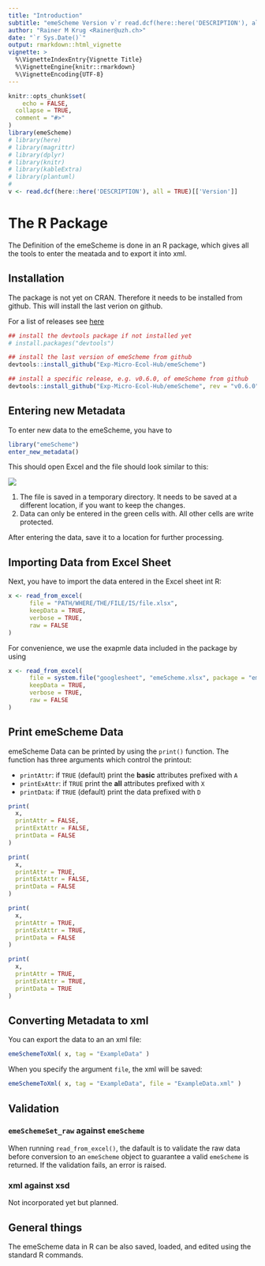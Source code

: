 ```yaml
---
title: "Introduction"
subtitle: "emeScheme Version v`r read.dcf(here::here('DESCRIPTION'), all = TRUE)[['Version']]`"
author: "Rainer M Krug <Rainer@uzh.ch>"
date: "`r Sys.Date()`"
output: rmarkdown::html_vignette
vignette: >
  %\VignetteIndexEntry{Vignette Title}
  %\VignetteEngine{knitr::rmarkdown}
  %\VignetteEncoding{UTF-8}
---
```


```r
knitr::opts_chunk$set(
	echo = FALSE,
  collapse = TRUE,
  comment = "#>"
)
library(emeScheme)
# library(here)
# library(magrittr)
# library(dplyr)
# library(knitr)
# library(kableExtra)
# library(plantuml)
#
v <- read.dcf(here::here('DESCRIPTION'), all = TRUE)[['Version']]
```

# The R Package

The Definition of the emeScheme is done in an R package, which gives all the tools to enter the meatada and to export it into xml.

## Installation

The package is not yet on CRAN. Therefore it needs to be installed from github. This will install the last verion on github. 

For a list of releases see [here](https://github.com/Exp-Micro-Ecol-Hub/emeScheme/releases)

```r
## install the devtools package if not installed yet
# install.packages("devtools")

## install the last version of emeScheme from github
devtools::install_github("Exp-Micro-Ecol-Hub/emeScheme")

## install a specific release, e.g. v0.6.0, of emeScheme from github
devtools::install_github("Exp-Micro-Ecol-Hub/emeScheme", rev = "v0.6.0")
```


## Entering new Metadata

To enter new data to the emeScheme, you have to

```r
library("emeScheme")
enter_new_metadata()
```

This should open Excel and the file should look similar to this:

![](./figs/enter_new_data.png)

1) The file is saved in a temporary directory. It needs to be saved at a different location, if you want to keep the changes. 
2) Data can only be entered in the green cells with. All other cells are write protected.

After entering the data, save it to a location for further processing.

## Importing Data from Excel Sheet

Next, you have to import the data entered in the Excel sheet int R:

```r
x <- read_from_excel(
      file = "PATH/WHERE/THE/FILE/IS/file.xlsx",
      keepData = TRUE,
      verbose = TRUE,
      raw = FALSE 
)
```

For convenience, we use the exapmle data included in the package by using

```r
x <- read_from_excel(
      file = system.file("googlesheet", "emeScheme.xlsx", package = "emeScheme"),
      keepData = TRUE,
      verbose = TRUE,
      raw = FALSE 
)
```

## Print emeScheme Data

emeScheme Data can be printed by using the `print()` function. The function has three arguments which control the printout:

* `printAttr`: if `TRUE` (default) print the **basic** attributes prefixed with `A   `
* `printExAttr`: if `TRUE` print the **all** attributes prefixed with `X   `
* `printData`: if `TRUE` (default) print the data prefixed with `D   `

```r
print(
  x,
  printAttr = FALSE,
  printExtAttr = FALSE,
  printData = FALSE
)
```

```r
print(
  x,
  printAttr = TRUE,
  printExtAttr = FALSE,
  printData = FALSE
)
```

```r
print(
  x,
  printAttr = TRUE,
  printExtAttr = TRUE,
  printData = FALSE
)
```

```r
print(
  x,
  printAttr = TRUE,
  printExtAttr = TRUE,
  printData = TRUE
)
```
## Converting Metadata to xml

You can export the data to an an xml file:

```r
emeSchemeToXml( x, tag = "ExampleData" )
```

When you specify the argument `file`, the xml will be saved:

```r
emeSchemeToXml( x, tag = "ExampleData", file = "ExampleData.xml" )
```


<!-- ## Re-import from xml into R -->

<!-- **<span style="color:red">TODO This needs some more work see issue #5 </span>**  -->

<!-- ```{r example_import_xml, eval = FALSE} -->
<!-- addDataToEmeScheme() %>% -->
<!--   emeSchemeToXml( tag = "Example Data" ) %>% -->
<!--   xmlToEmeScheme() %>% -->
<!--   str() -->
<!-- ``` -->

## Validation
### `emeSchemeSet_raw` against `emeScheme`

When running `read_from_excel()`, the dafault is to validate the raw data before conversion to an `emeScheme` object to guarantee a valid `emeScheme` is returned. If the validation fails, an error is raised.

### xml against xsd

Not incorporated yet but planned.

## General things

The emeScheme data in R can be also saved, loaded, and edited using the standard R commands.


